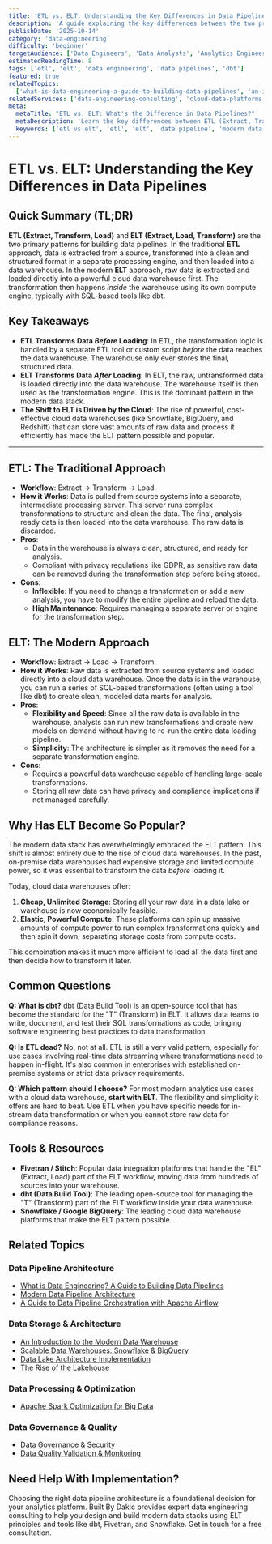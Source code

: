 ```yaml
---
title: 'ETL vs. ELT: Understanding the Key Differences in Data Pipelines'
description: 'A guide explaining the key differences between the two primary data pipeline patterns: ETL (Extract, Transform, Load) and ELT (Extract, Load, Transform).'
publishDate: '2025-10-14'
category: 'data-engineering'
difficulty: 'beginner'
targetAudience: ['Data Engineers', 'Data Analysts', 'Analytics Engineers']
estimatedReadingTime: 8
tags: ['etl', 'elt', 'data engineering', 'data pipelines', 'dbt']
featured: true
relatedTopics:
  ['what-is-data-engineering-a-guide-to-building-data-pipelines', 'an-introduction-to-the-modern-data-warehouse', 'modern-data-pipeline-architecture', 'data-governance-security', 'scalable-data-warehouses-snowflake-bigquery', 'data-quality-validation-monitoring', 'apache-spark-optimization-big-data', 'a-guide-to-data-pipeline-orchestration-with-apache-airflow', 'data-lake-architecture-implementation', 'the-rise-of-the-lakehouse']
relatedServices: ['data-engineering-consulting', 'cloud-data-platforms']
meta:
  metaTitle: "ETL vs. ELT: What's the Difference in Data Pipelines?"
  metaDescription: 'Learn the key differences between ETL (Extract, Transform, Load) and ELT (Extract, Load, Transform) and why the modern data stack is shifting towards ELT.'
  keywords: ['etl vs elt', 'etl', 'elt', 'data pipeline', 'modern data stack']
---
```


# ETL vs. ELT: Understanding the Key Differences in Data Pipelines

## Quick Summary (TL;DR)

**ETL (Extract, Transform, Load)** and **ELT (Extract, Load, Transform)** are the two primary patterns for building data pipelines. In the traditional **ETL** approach, data is extracted from a source, transformed into a clean and structured format in a separate processing engine, and then loaded into a data warehouse. In the modern **ELT** approach, raw data is extracted and loaded directly into a powerful cloud data warehouse first. The transformation then happens _inside_ the warehouse using its own compute engine, typically with SQL-based tools like dbt.

## Key Takeaways

- **ETL Transforms Data _Before_ Loading**: In ETL, the transformation logic is handled by a separate ETL tool or custom script _before_ the data reaches the data warehouse. The warehouse only ever stores the final, structured data.
- **ELT Transforms Data _After_ Loading**: In ELT, the raw, untransformed data is loaded directly into the data warehouse. The warehouse itself is then used as the transformation engine. This is the dominant pattern in the modern data stack.
- **The Shift to ELT is Driven by the Cloud**: The rise of powerful, cost-effective cloud data warehouses (like Snowflake, BigQuery, and Redshift) that can store vast amounts of raw data and process it efficiently has made the ELT pattern possible and popular.

---

## ETL: The Traditional Approach

- **Workflow**: Extract -> Transform -> Load.
- **How it Works**: Data is pulled from source systems into a separate, intermediate processing server. This server runs complex transformations to structure and clean the data. The final, analysis-ready data is then loaded into the data warehouse. The raw data is discarded.
- **Pros**:
  - Data in the warehouse is always clean, structured, and ready for analysis.
  - Compliant with privacy regulations like GDPR, as sensitive raw data can be removed during the transformation step before being stored.
- **Cons**:
  - **Inflexible**: If you need to change a transformation or add a new analysis, you have to modify the entire pipeline and reload the data.
  - **High Maintenance**: Requires managing a separate server or engine for the transformation step.

## ELT: The Modern Approach

- **Workflow**: Extract -> Load -> Transform.
- **How it Works**: Raw data is extracted from source systems and loaded directly into a cloud data warehouse. Once the data is in the warehouse, you can run a series of SQL-based transformations (often using a tool like dbt) to create clean, modeled data marts for analysis.
- **Pros**:
  - **Flexibility and Speed**: Since all the raw data is available in the warehouse, analysts can run new transformations and create new models on demand without having to re-run the entire data loading pipeline.
  - **Simplicity**: The architecture is simpler as it removes the need for a separate transformation engine.
- **Cons**:
  - Requires a powerful data warehouse capable of handling large-scale transformations.
  - Storing all raw data can have privacy and compliance implications if not managed carefully.

## Why Has ELT Become So Popular?

The modern data stack has overwhelmingly embraced the ELT pattern. This shift is almost entirely due to the rise of cloud data warehouses. In the past, on-premise data warehouses had expensive storage and limited compute power, so it was essential to transform the data _before_ loading it.

Today, cloud data warehouses offer:

1.  **Cheap, Unlimited Storage**: Storing all your raw data in a data lake or warehouse is now economically feasible.
2.  **Elastic, Powerful Compute**: These platforms can spin up massive amounts of compute power to run complex transformations quickly and then spin it down, separating storage costs from compute costs.

This combination makes it much more efficient to load all the data first and then decide how to transform it later.

## Common Questions

**Q: What is dbt?**
dbt (Data Build Tool) is an open-source tool that has become the standard for the "T" (Transform) in ELT. It allows data teams to write, document, and test their SQL transformations as code, bringing software engineering best practices to data transformation.

**Q: Is ETL dead?**
No, not at all. ETL is still a very valid pattern, especially for use cases involving real-time data streaming where transformations need to happen in-flight. It's also common in enterprises with established on-premise systems or strict data privacy requirements.

**Q: Which pattern should I choose?**
For most modern analytics use cases with a cloud data warehouse, **start with ELT**. The flexibility and simplicity it offers are hard to beat. Use ETL when you have specific needs for in-stream data transformation or when you cannot store raw data for compliance reasons.

## Tools & Resources

- **Fivetran / Stitch**: Popular data integration platforms that handle the "EL" (Extract, Load) part of the ELT workflow, moving data from hundreds of sources into your warehouse.
- **dbt (Data Build Tool)**: The leading open-source tool for managing the "T" (Transform) part of the ELT workflow inside your data warehouse.
- **Snowflake / Google BigQuery**: The leading cloud data warehouse platforms that make the ELT pattern possible.

## Related Topics

### Data Pipeline Architecture
- [What is Data Engineering? A Guide to Building Data Pipelines](/topics/what-is-data-engineering-a-guide-to-building-data-pipelines)
- [Modern Data Pipeline Architecture](/topics/modern-data-pipeline-architecture)
- [A Guide to Data Pipeline Orchestration with Apache Airflow](/topics/a-guide-to-data-pipeline-orchestration-with-apache-airflow)

### Data Storage & Architecture
- [An Introduction to the Modern Data Warehouse](/topics/an-introduction-to-the-modern-data-warehouse)
- [Scalable Data Warehouses: Snowflake & BigQuery](/topics/scalable-data-warehouses-snowflake-bigquery)
- [Data Lake Architecture Implementation](/topics/data-lake-architecture-implementation)
- [The Rise of the Lakehouse](/topics/the-rise-of-the-lakehouse)

### Data Processing & Optimization
- [Apache Spark Optimization for Big Data](/topics/apache-spark-optimization-big-data)

### Data Governance & Quality
- [Data Governance & Security](/topics/data-governance-security)
- [Data Quality Validation & Monitoring](/topics/data-quality-validation-monitoring)

## Need Help With Implementation?

Choosing the right data pipeline architecture is a foundational decision for your analytics platform. Built By Dakic provides expert data engineering consulting to help you design and build modern data stacks using ELT principles and tools like dbt, Fivetran, and Snowflake. Get in touch for a free consultation.
